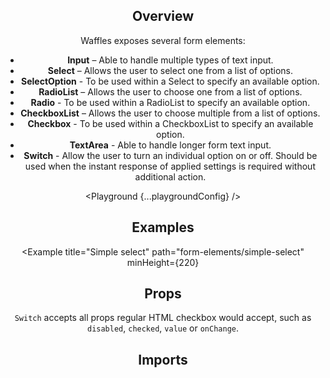 



<Header
  pageTitle="Form Elements"
  overview="A collection of common form elements."
/>

<Section>

## Overview

Waffles exposes several form elements:

- **Input** – Able to handle multiple types of text input.
- **Select** – Allows the user to select one from a list of options.
- **SelectOption** - To be used within a Select to specify an available option.
- **RadioList** – Allows the user to choose one from a list of options.
- **Radio** - To be used within a RadioList to specify an available option.
- **CheckboxList** – Allows the user to choose multiple from a list of options.
- **Checkbox** - To be used within a CheckboxList to specify an available option.
- **TextArea** - Able to handle longer form text input.
- **Switch** - Allow the user to turn an individual option on or off. Should be used when the instant response of applied settings is required without additional action.

<Playground {...playgroundConfig} />

</Section>

<Section>

## Examples

<Example
  title="Simple select"
  path="form-elements/simple-select"
  minHeight={220}
>
  <SimpleSelect />
</Example>

<Example title="Basic textarea" path="form-elements/basic-textarea">
  <BasicTextarea />
</Example>

<Example title="Multiple checkboxes" path="form-elements/multiple-checkboxes">
  <MultipleCheckboxes />
</Example>

<Example title="Basic switch" path="form-elements/basic-switch">
  <BasicSwitch />
</Example>

<Example title="Empty switch" path="form-elements/empty-switch">
  <EmptySwitch />
</Example>

<Example title="Multiple switches" path="form-elements/multiple-switches">
  <MultipleSwitches />
</Example>

</Section>

<Section>

## Props

<PropsTable component="InternalInput" alias="Input" metadata={metadata} />

<PropsTable component="InternalSelect" alias="Select" metadata={metadata} />

<PropsTable component="Option" alias="SelectOption" metadata={metadata} />

<PropsTable component="RadioList" metadata={metadata} />

<PropsTable component="Radio" metadata={metadata} />

<PropsTable component="CheckboxList" metadata={metadata} />

<PropsTable component="Checkbox" metadata={metadata} />

<PropsTable component="InternalTextArea" alias="TextArea" metadata={metadata} />

<PropsTable component="Switch" metadata={metadata} />

`Switch` accepts all props regular HTML checkbox would accept, such as `disabled`, `checked`, `value` or `onChange`.

</Section>

<Section>

## Imports

<Imports module={FormElementsExports} path="@datacamp/waffles-form-elements" />

</Section>
